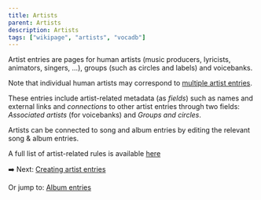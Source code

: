 ```yaml
---
title: Artists
parent: Artists
description: Artists
tags: ["wikipage", "artists", "vocadb"]
---
```



Artist entries are pages for human artists (music producers, lyricists, animators, singers, ...), groups (such as circles and labels) and voicebanks.

Note that individual human artists may correspond to [multiple artist entries](/rules/separate-artist-personas).

These entries include artist-related metadata (as *fields*) such as names and external links and *connections* to other artist entries through two fields: *Associated artists* (for voicebanks) and *Groups and circles*.

Artists can be connected to song and album entries by editing the relevant song & album entries.

A full list of artist-related rules is available [here](/rules/artists)

➡️ Next: [Creating artist entries](/docs/artist-entry-creation)

Or jump to: [Album entries](/docs/albums)

<Navigation />
